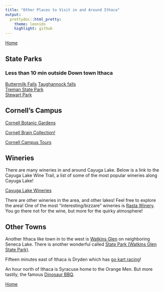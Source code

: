 ```yaml
---
title: "Other Places to Visit in and Around Ithaca"
output:
  prettydoc::html_pretty:
    theme: leonids
    highlight: github
---
```

[Home](https://looixiv.github.io/Wedding.html)

## State Parks
### Less than 10 min outside Down town Ithaca
[Buttermilk Falls](https://parks.ny.gov/parks/151/details.aspx)
[Taughannock falls](https://parks.ny.gov/parks/62/details.aspx)  
[Treman State Park](https://parks.ny.gov/parks/135/details.aspx)  
[Stewart Park](https://www.cityofithaca.org/516/Stewart-Park)

## Cornell's Campus

[Cornell Botanic Gardens](https://cornellbotanicgardens.org/)

[Cornell Brain Collection!](https://ithacating.com/2014/12/27/the-brains-of-uris-hall/)

[Cornell Campus Tours](https://www.cornell.edu/visit/#tours) 

## Wineries
There are many wineries in and around Cayuga Lake. Below is a link to the Cayuga Lake Wine Trail, a list of some of the most popular wineries along Cayuga Lake!

[Cayuga Lake Wineries](https://www.cayugawinetrail.com/wineries/)

There are other wineries in the area, and other lakes! Feel free to explore the area! One of the most "interesting/bizzare" wineries is [Rasta Winery](http://www.fingerlakeswinecountry.com/listings/rasta-ranch-vineyards/663/). You go there not for the wine, but more for the quirky atmosphere!

## Other Towns

Another Ithaca like town in to the west is [Watkins Glen](https://www.watkinsglenchamber.com/) on neighboring Seneca Lake. There is another wonderful called [State Park (Watkins Glen State Park)](https://parks.ny.gov/parks/142/).

Fifteen minutes east of Ithaca is Dryden which has [go kart racing](http://www.ringwoodracewaygokarttrack.com/)!

An hour north of Ithaca is Syracuse home to the Orange Men. But more tastily, the famous [Dinosaur BBQ](https://www.dinosaurbarbque.com/).

[Home](https://looixiv.github.io/Wedding.html)